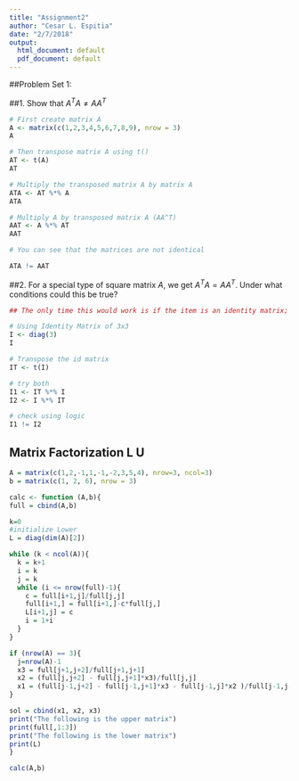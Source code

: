 ```yaml
---
title: "Assignment2"
author: "Cesar L. Espitia"
date: "2/7/2018"
output:
  html_document: default
  pdf_document: default
---
```


##Problem Set 1: 

##1. Show that $A^TA\neq AA^T$
```r
# First create matrix A
A <- matrix(c(1,2,3,4,5,6,7,8,9), nrow = 3)
A

# Then transpose matrix A using t()
AT <- t(A)
AT

# Multiply the transposed matrix A by matrix A
ATA <- AT %*% A
ATA

# Multiply A by transposed matrix A (AA^T)
AAT <- A %*% AT
AAT

# You can see that the matrices are not identical 

ATA != AAT
```

##2. For a special type of square matrix $A$, we get $A^TA = AA^T$. Under what conditions could this be true?

```r
## The only time this would work is if the item is an identity matrix; it can also include a constant multiplier (i.e. diag * c)

# Using Identity Matrix of 3x3
I <- diag(3)
I

# Transpose the id matrix
IT <- t(I)

# try both
I1 <- IT %*% I
I2 <- I %*% IT

# check using logic
I1 != I2

```

## Matrix Factorization L U

```r
A = matrix(c(1,2,-1,1,-1,-2,3,5,4), nrow=3, ncol=3)
b = matrix(c(1, 2, 6), nrow = 3)

calc <- function (A,b){
full = cbind(A,b)

k=0
#initialize Lower
L = diag(dim(A)[2])

while (k < ncol(A)){
  k = k+1
  i = k
  j = k
  while (i <= nrow(full)-1){
    c = full[i+1,j]/full[j,j]
    full[i+1,] = full[i+1,]-c*full[j,]
    L[i+1,j] = c
    i = 1+i
  }
}

if (nrow(A) == 3){
  j=nrow(A)-1
  x3 = full[j+1,j+2]/full[j+1,j+1]
  x2 = (full[j,j+2] - full[j,j+1]*x3)/full[j,j]
  x1 = (full[j-1,j+2] - full[j-1,j+1]*x3 - full[j-1,j]*x2 )/full[j-1,j-1]
}

sol = cbind(x1, x2, x3)
print("The following is the upper matrix")
print(full[,1:3])
print("The following is the lower matrix")
print(L)
}

calc(A,b)
```

